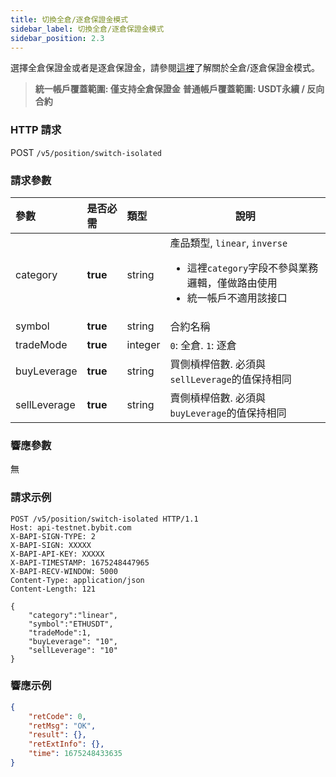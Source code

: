 ```yaml
---
title: 切換全倉/逐倉保證金模式
sidebar_label: 切換全倉/逐倉保證金模式
sidebar_position: 2.3
---
```


選擇全倉保證金或者是逐倉保證金，請參閱<a href="https://www.bybit.com/zh-TW/help-center/bybitHC_Article/?language=en_US&id=000001053">這裡</a>了解關於全倉/逐倉保證金模式。
> **統一帳戶覆蓋範圍: 僅支持全倉保證金**
> **普通帳戶覆蓋範圍: USDT永續 / 反向合約**

### HTTP 請求
POST `/v5/position/switch-isolated`

### 請求參數
| 參數 | 是否必需 | 類型 | 說明|
|:----- |:-------|:-----|------ |
|category |**true** |string |產品類型, `linear`, `inverse` <ul><li>這裡`category`字段不參與業務邏輯，僅做路由使用</li><li>統一帳戶不適用該接口</li></ul> |
|symbol |**true** |string |合約名稱 |
|tradeMode |**true** |integer |`0`: 全倉. `1`: 逐倉 |
|buyLeverage |**true** |string |買側槓桿倍數. 必須與`sellLeverage`的值保持相同|
|sellLeverage |**true** |string |賣側槓桿倍數. 必須與`buyLeverage`的值保持相同|

### 響應參數
無

### 請求示例

```http
POST /v5/position/switch-isolated HTTP/1.1
Host: api-testnet.bybit.com
X-BAPI-SIGN-TYPE: 2
X-BAPI-SIGN: XXXXX
X-BAPI-API-KEY: XXXXX
X-BAPI-TIMESTAMP: 1675248447965
X-BAPI-RECV-WINDOW: 5000
Content-Type: application/json
Content-Length: 121

{
    "category":"linear",
    "symbol":"ETHUSDT",
    "tradeMode":1,
    "buyLeverage": "10",
    "sellLeverage": "10"
}
```

### 響應示例

```json
{
    "retCode": 0,
    "retMsg": "OK",
    "result": {},
    "retExtInfo": {},
    "time": 1675248433635
}
```